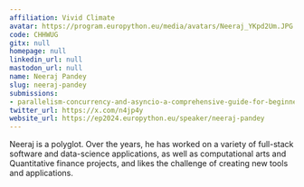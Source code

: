 ```yaml
---
affiliation: Vivid Climate
avatar: https://program.europython.eu/media/avatars/Neeraj_YKpd2Um.JPG
code: CHHWUG
gitx: null
homepage: null
linkedin_url: null
mastodon_url: null
name: Neeraj Pandey
slug: neeraj-pandey
submissions:
- parallelism-concurrency-and-asyncio-a-comprehensive-guide-for-beginners
twitter_url: https://x.com/n4jp4y
website_url: https://ep2024.europython.eu/speaker/neeraj-pandey
---
```


Neeraj is a polyglot. Over the years, he has worked on a variety of full-stack software and data-science applications, as well as computational arts and Quantitative finance projects, and likes the challenge of creating new tools and applications.
